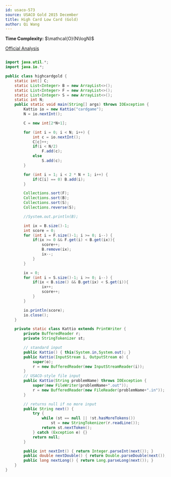 ```yaml
---
id: usaco-573
source: USACO Gold 2015 December
title: High Card Low Card (Gold)
author: Qi Wang
---
```


**Time Complexity:** $\mathcal{O}(N\logN)$

[Official Analysis](http://www.usaco.org/current/data/sol_cardgame_gold_dec15.html)

<LanguageSection>

<JavaSection>

```java

import java.util.*;
import java.io.*;

public class highcardgold {
	static int[] C;
	static List<Integer> B = new ArrayList<>();
	static List<Integer> F = new ArrayList<>();
	static List<Integer> S = new ArrayList<>();
	static int N;
	public static void main(String[] args) throws IOException {
		Kattio io = new Kattio("cardgame");
		N = io.nextInt();

		C = new int[2*N+1];

		for (int i = 0; i < N; i++) {
			int c = io.nextInt();
			C[c]++;
			if(i < N/2)
				F.add(c);
			else
				S.add(c);
		}

		for (int i = 1; i < 2 * N + 1; i++) {
			if(C[i] == 0) B.add(i);
		}

		Collections.sort(F);
		Collections.sort(B);
		Collections.sort(S);
		Collections.reverse(S);

		//System.out.println(B);

		int ix = B.size()-1;
		int score = 0;
		for (int i = F.size()-1; i >= 0; i--) {
			if(ix >= 0 && F.get(i) < B.get(ix)){
				score++;
				B.remove(ix);
				ix--;
			}
		}

		ix = 0;
		for (int i = S.size()-1; i >= 0; i--) {
			if(ix < B.size() && B.get(ix) < S.get(i)){
				ix++;
				score++;
			}
		}

		io.println(score);
		io.close();
	}

	private static class Kattio extends PrintWriter {
		private BufferedReader r;
		private StringTokenizer st;

		// standard input
		public Kattio() { this(System.in,System.out); }
		public Kattio(InputStream i, OutputStream o) {
			super(o);
			r = new BufferedReader(new InputStreamReader(i));
		}
		// USACO-style file input
		public Kattio(String problemName) throws IOException {
			super(new FileWriter(problemName+".out"));
			r = new BufferedReader(new FileReader(problemName+".in"));
		}

		// returns null if no more input
		public String next() {
			try {
				while (st == null || !st.hasMoreTokens())
					st = new StringTokenizer(r.readLine());
				return st.nextToken();
			} catch (Exception e) {}
			return null;
		}

		public int nextInt() { return Integer.parseInt(next()); }
		public double nextDouble() { return Double.parseDouble(next()); }
		public long nextLong() { return Long.parseLong(next()); }
	}
}

```

</JavaSection>

</LanguageSection>